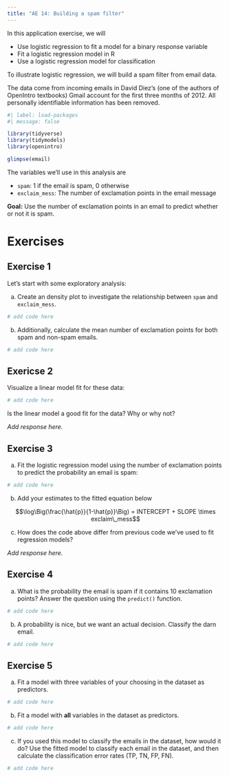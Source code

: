 ```yaml
---
title: "AE 14: Building a spam filter"
---
```


In this application exercise, we will

-   Use logistic regression to fit a model for a binary response variable
-   Fit a logistic regression model in R
-   Use a logistic regression model for classification

To illustrate logistic regression, we will build a spam filter from email data.

The data come from incoming emails in David Diez's (one of the authors of OpenIntro textbooks) Gmail account for the first three months of 2012. All personally identifiable information has been removed.

```r
#| label: load-packages
#| message: false

library(tidyverse)
library(tidymodels)
library(openintro)
```

```r
glimpse(email)
```

The variables we'll use in this analysis are

-   `spam`: 1 if the email is spam, 0 otherwise
-   `exclaim_mess`: The number of exclamation points in the email message

**Goal:** Use the number of exclamation points in an email to predict whether or not it is spam.

# Exercises

## Exercise 1

Let's start with some exploratory analysis: 

a. Create an density plot to investigate the relationship between `spam` and `exclaim_mess`.

```r
# add code here
```

b. Additionally, calculate the mean number of exclamation points for both spam and non-spam emails.

```r
# add code here
```

## Exericse 2

Visualize a linear model fit for these data:

```r
# add code here
```

Is the linear model a good fit for the data? Why or why not?

*Add response here.*

## Exercise 3

a. Fit the logistic regression model using the number of exclamation points to predict the probability an email is spam:

```r
# add code here
```

b. Add your estimates to the fitted equation below

$$\log\Big(\frac{\hat{p}}{1-\hat{p}}\Big) = INTERCEPT + SLOPE \times exclaim\_mess$$

c. How does the code above differ from previous code we've used to fit regression models? 

*Add response here.*

## Exercise 4

a. What is the probability the email is spam if it contains 10 exclamation points?
Answer the question using the `predict()` function.

```r
# add code here
```

b. A probability is nice, but we want an actual decision. Classify the darn email.

```r
# add code here
```

## Exercise 5

a. Fit a model with three variables of your choosing in the dataset as predictors.

```r
# add code here
```

b. Fit a model with **all** variables in the dataset as predictors.

```r
# add code here
```

c. If you used this model to classify the emails in the dataset, how would it do? Use the fitted model to classify each email in the dataset, and then calculate the classification error rates (TP, TN, FP, FN).

```r
# add code here
```

